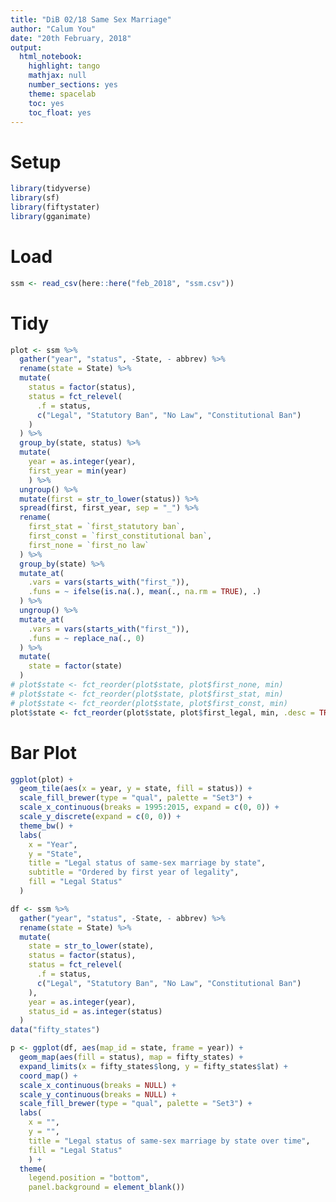 ```yaml
---
title: "DiB 02/18 Same Sex Marriage"
author: "Calum You"
date: "20th February, 2018"
output:
  html_notebook:
    highlight: tango
    mathjax: null
    number_sections: yes
    theme: spacelab
    toc: yes
    toc_float: yes
---
```


# Setup
```r
library(tidyverse)
library(sf)
library(fiftystater)
library(gganimate)
```

# Load
```r
ssm <- read_csv(here::here("feb_2018", "ssm.csv"))
```

# Tidy
```r
plot <- ssm %>%
  gather("year", "status", -State, - abbrev) %>%
  rename(state = State) %>%
  mutate(
    status = factor(status),
    status = fct_relevel(
      .f = status,
      c("Legal", "Statutory Ban", "No Law", "Constitutional Ban")
    )
  ) %>%
  group_by(state, status) %>%
  mutate(
    year = as.integer(year),
    first_year = min(year)
    ) %>%
  ungroup() %>%
  mutate(first = str_to_lower(status)) %>%
  spread(first, first_year, sep = "_") %>%
  rename(
    first_stat = `first_statutory ban`,
    first_const = `first_constitutional ban`,
    first_none = `first_no law`
  ) %>%
  group_by(state) %>%
  mutate_at(
    .vars = vars(starts_with("first_")),
    .funs = ~ ifelse(is.na(.), mean(., na.rm = TRUE), .)
  ) %>%
  ungroup() %>%
  mutate_at(
    .vars = vars(starts_with("first_")),
    .funs = ~ replace_na(., 0)
  ) %>%
  mutate(
    state = factor(state)
  )
# plot$state <- fct_reorder(plot$state, plot$first_none, min)
# plot$state <- fct_reorder(plot$state, plot$first_stat, min)
# plot$state <- fct_reorder(plot$state, plot$first_const, min)
plot$state <- fct_reorder(plot$state, plot$first_legal, min, .desc = TRUE)
```

# Bar Plot
```r
ggplot(plot) +
  geom_tile(aes(x = year, y = state, fill = status)) +
  scale_fill_brewer(type = "qual", palette = "Set3") +
  scale_x_continuous(breaks = 1995:2015, expand = c(0, 0)) +
  scale_y_discrete(expand = c(0, 0)) +
  theme_bw() +
  labs(
    x = "Year",
    y = "State",
    title = "Legal status of same-sex marriage by state",
    subtitle = "Ordered by first year of legality",
    fill = "Legal Status"
  )
```

```r
df <- ssm %>%
  gather("year", "status", -State, - abbrev) %>%
  rename(state = State) %>%
  mutate(
    state = str_to_lower(state),
    status = factor(status),
    status = fct_relevel(
      .f = status,
      c("Legal", "Statutory Ban", "No Law", "Constitutional Ban")
    ),
    year = as.integer(year),
    status_id = as.integer(status)
  )
data("fifty_states")
```

```r
p <- ggplot(df, aes(map_id = state, frame = year)) +
  geom_map(aes(fill = status), map = fifty_states) +
  expand_limits(x = fifty_states$long, y = fifty_states$lat) +
  coord_map() +
  scale_x_continuous(breaks = NULL) + 
  scale_y_continuous(breaks = NULL) +
  scale_fill_brewer(type = "qual", palette = "Set3") +
  labs(
    x = "",
    y = "",
    title = "Legal status of same-sex marriage by state over time",
    fill = "Legal Status"
    ) +
  theme(
    legend.position = "bottom",
    panel.background = element_blank())
```

